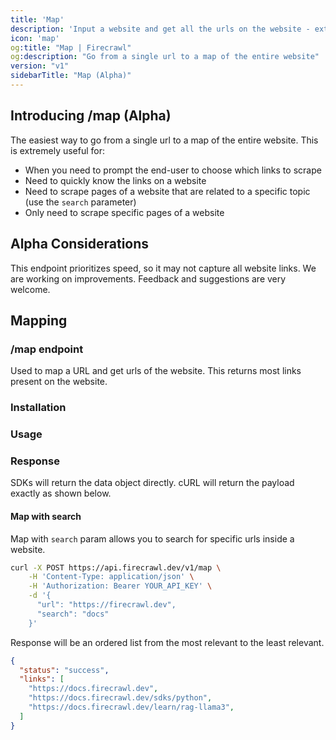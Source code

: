 ```yaml
---
title: 'Map'
description: 'Input a website and get all the urls on the website - extremely fast'
icon: 'map'
og:title: "Map | Firecrawl"
og:description: "Go from a single url to a map of the entire website"
version: "v1"
sidebarTitle: "Map (Alpha)"
---
```



## Introducing /map (Alpha)

The easiest way to go from a single url to a map of the entire website. This is extremely useful for:
- When you need to prompt the end-user to choose which links to scrape
- Need to quickly know the links on a website
- Need to scrape pages of a website that are related to a specific topic (use the `search` parameter)
- Only need to scrape specific pages of a website

## Alpha Considerations

This endpoint prioritizes speed, so it may not capture all website links. We are working on improvements. Feedback and suggestions are very welcome.


## Mapping

### /map endpoint

Used to map a URL and get urls of the website. This returns most links present on the website.


### Installation 

<CodeGroup>

<InstallationPython />
<InstallationJavaScript />
<InstallationGo />
<InstallationRust />

</CodeGroup>

### Usage

<CodeGroup>

<MapPython />
<MapJavaScript />
<MapGo />
<MapRust />
<MapCURL />

</CodeGroup>

### Response

SDKs will return the data object directly. cURL will return the payload exactly as shown below.

<MapResponse />

#### Map with search

Map with `search` param allows you to search for specific urls inside a website.

```bash cURL
curl -X POST https://api.firecrawl.dev/v1/map \
    -H 'Content-Type: application/json' \
    -H 'Authorization: Bearer YOUR_API_KEY' \
    -d '{
      "url": "https://firecrawl.dev",
      "search": "docs"
    }'
```

Response will be an ordered list from the most relevant to the least relevant.

```json
{
  "status": "success",
  "links": [
    "https://docs.firecrawl.dev",
    "https://docs.firecrawl.dev/sdks/python",
    "https://docs.firecrawl.dev/learn/rag-llama3",
  ]
}